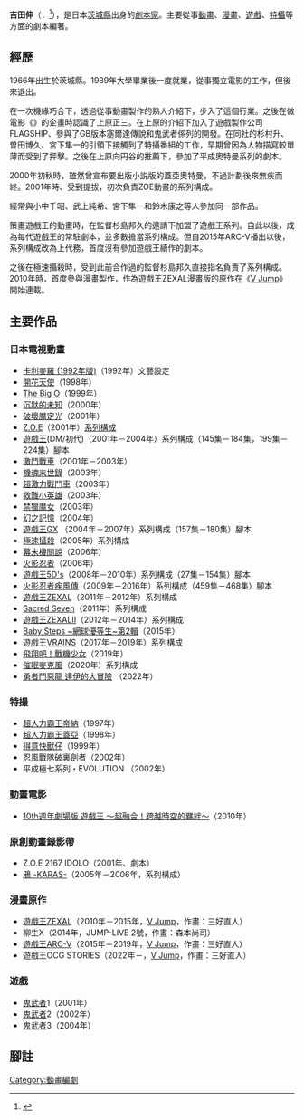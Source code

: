 {{Japanese|japanese=吉田 伸|kana=よしだ しん|romaji=Yoshida Shin}}
'''吉田伸'''（{{lang-ja|よしだ しん}}，{{bd|1966年|6月21日|||catIdx=Y}}<ref>{{Cite web |url=http://www.tsutaya.co.jp/artist/00519014.html |title=存档副本 |access-date=2013-09-08 |archive-date=2014-01-08 |archive-url=https://web.archive.org/web/20140108162941/http://www.tsutaya.co.jp/artist/00519014.html |dead-url=no }}</ref>），是日本[[茨城縣|茨城縣]]出身的[[劇本家|劇本家]]。主要從事[[動畫|動畫]]、[[漫畫|漫畫]]、[[遊戲|遊戲]]、[[特攝|特攝]]等方面的劇本編著。

==經歷==
1966年出生於茨城縣。1989年大學畢業後一度就業，從事獨立電影的工作，但後來退出。

在一次機緣巧合下，透過從事動畫製作的熟人介紹下，步入了這個行業。之後在做電影《{{lang|ja|M78星雲の島唄‐金城37才・その時‐}}》的企畫時認識了上原正三。在上原的介紹下加入了遊戲製作公司FLAGSHIP、參與了GB版本塞爾達傳說和鬼武者係列的開發。在同社的杉村升、曽田博久、宮下隼一的引領下接觸到了特攝番組的工作，早期曾因為人物描寫較單薄而受到了抨擊。之後在上原向円谷的推薦下，參加了平成奧特曼系列的劇本。

2000年初秋時，雖然曾宣布要出版小説版的蓋亞奧特曼，不過計劃後來無疾而終。2001年時、受到提拔，初次負責ZOE動畫的系列構成。

經常與小中千昭、武上純希、宮下隼一和鈴木康之等人參加同一部作品。

策畫遊戲王的動畫時，在監督杉島邦久的邀請下加盟了遊戲王系列。自此以後，成為每代遊戲王的常駐劇本，並多數擔當系列構成。但自2015年ARC-V播出以後，系列構成改為上代務，首度沒有參加遊戲王續作的劇本。

之後在極速攝殺時，受到此前合作過的監督杉島邦久直接指名負責了系列構成。2010年時，首度參與漫畫製作，作為遊戲王ZEXAL漫畫版的原作在《[[V_Jump|V Jump]]》開始連載。

== 主要作品 ==
=== 日本電視動畫 ===
* [[卡利麥羅#電視動畫第2作|卡利麥羅 (1992年版)]]（1992年）文藝設定
*[[開花天使|開花天使]]（1998年）
*[[The_Big_O|The Big O]]（1999年）
*[[沉默的未知|沉默的未知]]（2000年）
*[[破壞魔定光|破壞魔定光]]（2001年）
*[[Z.O.E|Z.O.E]]（2001年）[[系列構成|系列構成]]
*[[遊戲王|遊戲王]](DM/初代)（2001年－2004年）系列構成（145集－184集，199集－224集）腳本
*[[激鬥戰車|激鬥戰車]]（2001年－2003年）
*[[機魂末世錄|機魂末世錄]]（2003年）
*[[超激力戰鬥車|超激力戰鬥車]]（2003年）
*[[救難小英雄|救難小英雄]]（2003年）
*[[禁獵魔女|禁獵魔女]]（2003年）
*[[幻之記憶|幻之記憶]]（2004年）
*[[遊戲王GX|遊戲王GX]] （2004年－2007年）系列構成（157集－180集）腳本
*[[極速攝殺|極速攝殺]]（2005年）系列構成
*[[幕末機關說|幕末機關說]]（2006年）
*[[火影忍者|火影忍者]]（2006年）
*[[遊戲王5D's|遊戲王5D's]]（2008年－2010年）系列構成（27集－154集）腳本
*[[火影忍者疾風傳|火影忍者疾風傳]]（2009年－2016年）系列構成（459集－468集）腳本
*[[遊戲王ZEXAL|遊戲王ZEXAL]]（2011年－2012年）系列構成
*[[Sacred_Seven|Sacred Seven]]（2011年）系列構成
*[[遊戲王ZEXAL|遊戲王ZEXALⅡ]]（2012年－2014年）系列構成
*[[Baby_Steps_~網球優等生~|Baby Steps ~網球優等生~第2輯]]（2015年）
*[[遊戲王VRAINS|遊戲王VRAINS]]（2017年－2019年）系列構成
*[[飛翔吧！戰機少女|飛翔吧！戰機少女]]（2019年）
*[[催眠麥克風|催眠麥克風]]（2020年）系列構成
*[[勇者鬥惡龍_達伊的大冒險#2020年版|勇者鬥惡龍 達伊的大冒險]] （2022年）
=== 特撮 ===
*[[超人力霸王帝納|超人力霸王帝納]]（1997年）
*[[超人力霸王蓋亞|超人力霸王蓋亞]]（1998年）
*[[得意快獸仔|得意快獸仔]]（1999年）
*[[忍風戰隊破裏劍者|忍風戰隊破裏劍者]]（2002年）
*平成極七系列・EVOLUTION （2002年）

=== 動畫電影 ===
*[[10th週年劇場版_遊戲王_～超融合！跨越時空的羈絆～|10th週年劇場版 遊戲王 ～超融合！跨越時空的羈絆～]]（2010年）

=== 原創動畫錄影帶 ===
*Z.O.E 2167 IDOLO（2001年、劇本）
*[[鴉_-KARAS-|鴉 -KARAS-]]（2005年－2006年，系列構成）

=== 漫畫原作 ===
*[[遊戲王ZEXAL|遊戲王ZEXAL]]（2010年－2015年，[[V_Jump|V Jump]]，作畫：三好直人）
*柳生X（2014年，JUMP-LIVE 2號，作畫：森本尚司）
*[[遊戲王ARC-V|遊戲王ARC-V]]（2015年－2019年，[[V_Jump|V Jump]]，作畫：三好直人）
*遊戲王OCG STORIES（2022年－，[[V_Jump|V Jump]]，作畫：三好直人）
=== 遊戲 ===
*[[鬼武者|鬼武者]]1（2001年）
*[[鬼武者|鬼武者]]2（2002年）
*[[鬼武者|鬼武者]]3（2004年）

== 腳註 ==
<references/>

{{DEFAULTSORT:Yoshida Shin}}
[[Category:動畫編劇|Category:動畫編劇]]